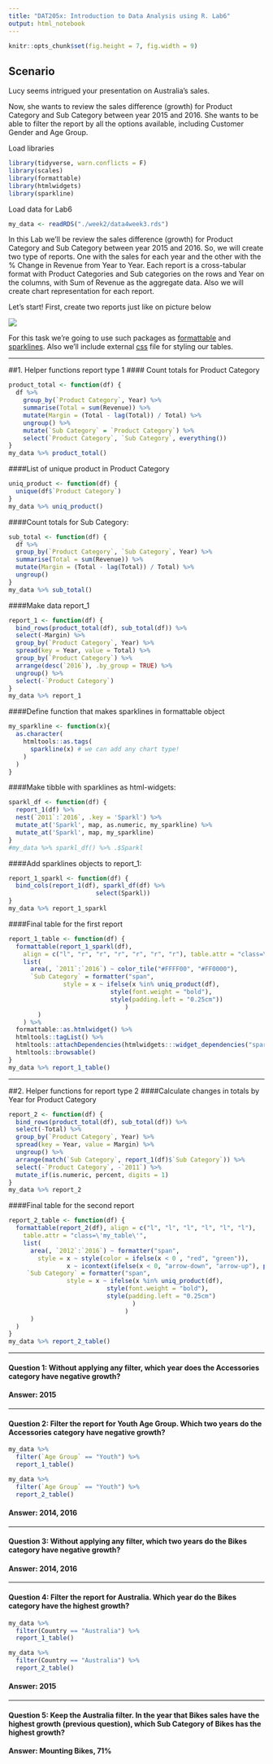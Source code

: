 ```yaml
---
title: "DAT205x: Introduction to Data Analysis using R. Lab6"
output: html_notebook
---
```


```r
knitr::opts_chunk$set(fig.height = 7, fig.width = 9)
```

<style type="text/css">
@import url("custom.css");
</style>

## Scenario

Lucy seems intrigued your presentation on Australia's sales.

Now, she wants to review the sales difference (growth) for Product Category and Sub Category between year 2015 and 2016. She wants to be able to filter the report by all the options available, including Customer Gender and Age Group.

Load libraries
```r
library(tidyverse, warn.conflicts = F)
library(scales)
library(formattable)
library(htmlwidgets)
library(sparkline)
```
Load data for Lab6
```r
my_data <- readRDS("./week2/data4week3.rds")
```

In this Lab we'll be review the sales difference (growth) for Product Category and Sub Category between year 2015 and 2016. So, we will create two type of reports. One with the sales for each year and the other with the % Change in Revenue from Year to Year. Each report is a cross-tabular format with Product Categories and Sub categories on the rows and Year on the columns, with Sum of Revenue as the aggregate data. Also we will create chart representation for each report.

Let's start! First, create two reports just like on picture below

![](../img/mod6-lab6-img2.png)
    
For this task we're going to use such packages as [formattable](https://github.com/renkun-ken/formattable) and [sparklines](https://github.com/htmlwidgets/sparkline). Also we'll include external [css]("custom.css") file for styling our tables.

---  
  
##1. Helper functions report type 1
#### Count totals for Product Category
```r
product_total <- function(df) {
  df %>%
    group_by(`Product Category`, Year) %>%
    summarise(Total = sum(Revenue)) %>%
    mutate(Margin = (Total - lag(Total)) / Total) %>% 
    ungroup() %>% 
    mutate(`Sub Category` = `Product Category`) %>% 
    select(`Product Category`, `Sub Category`, everything())
}
my_data %>% product_total()
```
####List of unique product in Product Category
```r
uniq_product <- function(df) {
  unique(df$`Product Category`)
}
my_data %>% uniq_product()
```
####Count totals for Sub Category:
```r
sub_total <- function(df) {
  df %>% 
  group_by(`Product Category`, `Sub Category`, Year) %>%
  summarise(Total = sum(Revenue)) %>%
  mutate(Margin = (Total - lag(Total)) / Total) %>% 
  ungroup()
}
my_data %>% sub_total()
```
####Make data report_1
```r
report_1 <- function(df) {
  bind_rows(product_total(df), sub_total(df)) %>% 
  select(-Margin) %>% 
  group_by(`Product Category`, Year) %>% 
  spread(key = Year, value = Total) %>% 
  group_by(`Product Category`) %>% 
  arrange(desc(`2016`), .by_group = TRUE) %>% 
  ungroup() %>% 
  select(-`Product Category`)
}
my_data %>% report_1
```
####Define function that makes sparklines in formattable object
```r
my_sparkline <- function(x){
  as.character(
    htmltools::as.tags(
      sparkline(x) # we can add any chart type!
    )
  )
}
```
####Make tibble with sparklines as html-widgets:
```r
sparkl_df <- function(df) {
  report_1(df) %>% 
  nest(`2011`:`2016`, .key = 'Sparkl') %>% 
  mutate_at('Sparkl', map, as.numeric, my_sparkline) %>% 
  mutate_at('Sparkl', map, my_sparkline)
}
#my_data %>% sparkl_df() %>% .$Sparkl
```
####Add sparklines objects to report_1:
```r
report_1_sparkl <- function(df) {
  bind_cols(report_1(df), sparkl_df(df) %>%
                        select(Sparkl))
}
my_data %>% report_1_sparkl
```
####Final table for the first report
```r
report_1_table <- function(df) {
  formattable(report_1_sparkl(df),
    align = c("l", "r", "r", "r", "r", "r", "r"), table.attr = "class=\'my_table\'",
    list(
      area(, `2011`:`2016`) ~ color_tile("#FFFF00", "#FF0000"),
      `Sub Category` = formatter("span",
               style = x ~ ifelse(x %in% uniq_product(df), 
                            style(font.weight = "bold"),
                            style(padding.left = "0.25cm"))
                                )
        )
    ) %>% 
  formattable::as.htmlwidget() %>% 
  htmltools::tagList() %>%
  htmltools::attachDependencies(htmlwidgets:::widget_dependencies("sparkline","sparkline")) %>%
  htmltools::browsable()
}
my_data %>% report_1_table()
```
 
---

##2. Helper functions for report type 2
####Calculate changes in totals by Year for Product Category
```r
report_2 <- function(df) {
  bind_rows(product_total(df), sub_total(df)) %>% 
  select(-Total) %>% 
  group_by(`Product Category`, Year) %>% 
  spread(key = Year, value = Margin) %>% 
  ungroup() %>% 
  arrange(match(`Sub Category`, report_1(df)$`Sub Category`)) %>% 
  select(-`Product Category`, -`2011`) %>% 
  mutate_if(is.numeric, percent, digits = 1)
}
my_data %>% report_2
```
####Final table for the second report
```r
report_2_table <- function(df) {
  formattable(report_2(df), align = c("l", "l", "l", "l", "l", "l"),
    table.attr = "class=\'my_table\'",
    list(
      area(, `2012`:`2016`) ~ formatter("span",
        style = x ~ style(color = ifelse(x < 0 , "red", "green")),
                x ~ icontext(ifelse(x < 0, "arrow-down", "arrow-up"), percent(x, digits = 1))),
     `Sub Category` = formatter("span",
                style = x ~ ifelse(x %in% uniq_product(df),
                           style(font.weight = "bold"),
                           style(padding.left = "0.25cm")
                                  )
                                )
      )
  )
}
my_data %>% report_2_table()
```

---

#### **Question 1:** Without applying any filter, which year does the Accessories category have negative growth?
#### **Answer:** 2015

---

#### **Question 2:** Filter the report for Youth Age Group. Which two years do the Accessories category have negative growth?
```r
my_data %>%
  filter(`Age Group` == "Youth") %>%
  report_1_table()
```
```r
my_data %>%
  filter(`Age Group` == "Youth") %>%
  report_2_table()
```

#### **Answer:** 2014, 2016

---

#### **Question 3:** Without applying any filter, which two years do the Bikes category have negative growth?  
#### **Answer:** 2014, 2016

---

#### **Question 4:** Filter the report for Australia. Which year do the Bikes category have the highest growth?
```r
my_data %>%
  filter(Country == "Australia") %>% 
  report_1_table()
```
```r
my_data %>%
  filter(Country == "Australia") %>% 
  report_2_table()
```

#### **Answer:** 2015

---

#### **Question 5:** Keep the Australia filter. In the year that Bikes sales have the highest growth (previous question), which Sub Category of Bikes has the highest growth?

#### **Answer:** Mounting Bikes, 71%
